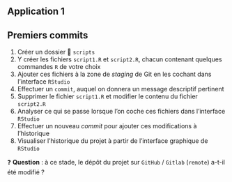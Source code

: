 ## Application 1 {.smaller}

:::{.callout-tip collapse="true" icon=false}
## Premiers commits

::: {.nonincremental}
1. Créer un dossier 📁 `scripts`
2. Y créer les fichiers `script1.R` et `script2.R`, chacun contenant quelques commandes `R` de votre choix
3. Ajouter ces fichiers à la zone de *staging* de Git en les cochant dans l'interface `RStudio`
4. Effectuer un `commit`, auquel on donnera un message descriptif pertinent
5. Supprimer le fichier `script1.R` et modifier le contenu du fichier `script2.R`
6. Analyser ce qui se passe lorsque l'on coche ces fichiers dans l'interface `RStudio`
7. Effectuer un nouveau *commit* pour ajouter ces modifications à l'historique
8. Visualiser l'historique du projet à partir de l'interface graphique de `RStudio`
:::

:::

❓ **Question** : à ce stade, le dépôt du projet sur `GitHub` / `Gitlab` (`remote`) a-t-il été modifié ?

